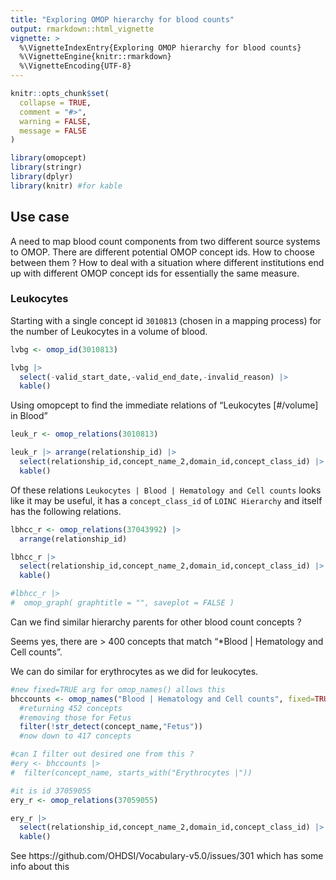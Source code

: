 ```yaml
---
title: "Exploring OMOP hierarchy for blood counts"
output: rmarkdown::html_vignette
vignette: >
  %\VignetteIndexEntry{Exploring OMOP hierarchy for blood counts}
  %\VignetteEngine{knitr::rmarkdown}
  %\VignetteEncoding{UTF-8}
---
```


```r
knitr::opts_chunk$set(
  collapse = TRUE,
  comment = "#>",
  warning = FALSE,
  message = FALSE
)
```

```r
library(omopcept)
library(stringr)
library(dplyr)
library(knitr) #for kable
```

## Use case

A need to map blood count components from two different source systems to OMOP. There are different potential OMOP concept ids. How to choose between them ? How to deal with a situation where different institutions end up with different OMOP concept ids for essentially the same measure.


### Leukocytes

Starting with a single concept id `3010813` (chosen in a mapping process) for the number of Leukocytes in a volume of blood. 

\small
```r
lvbg <- omop_id(3010813)

lvbg |> 
  select(-valid_start_date,-valid_end_date,-invalid_reason) |> 
  kable()
```
\normalsize

Using omopcept to find the immediate relations of "Leukocytes [#/volume] in Blood"

\small
```r

leuk_r <- omop_relations(3010813)

leuk_r |> arrange(relationship_id) |>
  select(relationship_id,concept_name_2,domain_id,concept_class_id) |> 
  kable()
```
\normalsize

Of these relations `Leukocytes | Blood | Hematology and Cell counts` looks like it may be useful, it has a `concept_class_id` of `LOINC Hierarchy` and itself has the following relations.

\small
```r

lbhcc_r <- omop_relations(37043992) |> 
  arrange(relationship_id) 

lbhcc_r |>
  select(relationship_id,concept_name_2,domain_id,concept_class_id) |> 
  kable()

#lbhcc_r |> 
#  omop_graph( graphtitle = "", saveplot = FALSE )

```
\normalsize

Can we find similar hierarchy parents for other blood count concepts ?   

Seems yes, there are > 400 concepts that match "*Blood | Hematology and Cell counts".   

We can do similar for erythrocytes as we did for leukocytes.

\small
```r

#new fixed=TRUE arg for omop_names() allows this 
bhccounts <- omop_names("Blood | Hematology and Cell counts", fixed=TRUE) |> 
  #returning 452 concepts
  #removing those for Fetus
  filter(!str_detect(concept_name,"Fetus"))
  #now down to 417 concepts

#can I filter out desired one from this ?
#ery <- bhccounts |> 
#  filter(concept_name, starts_with("Erythrocytes |"))

#it is id 37059055
ery_r <- omop_relations(37059055)

ery_r |> 
  select(relationship_id,concept_name_2,domain_id,concept_class_id) |> 
  kable()

```
\normalsize



See https://github.com/OHDSI/Vocabulary-v5.0/issues/301
which has some info about this

